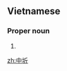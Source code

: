 ==Vietnamese==
{{vi-hantutab}}

===Proper noun===
{{vi-hantu|pos=proper noun}}

# {{han tu form of|Trung Kì|(historical, French protectorate) [[Annam]]}}

[[zh:中圻]]